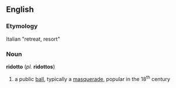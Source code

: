 == English ==
=== Etymology ===
Italian "retreat, resort"

=== Noun ===
'''ridotto''' (''pl.'' '''ridottos''')
# a public [[ball]], typically a [[masquerade]], popular in the 18<sup>th</sup> century
